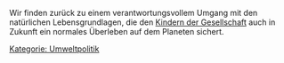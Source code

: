 Wir finden zurück zu einem verantwortungsvollem Umgang mit den natürlichen Lebensgrundlagen, die den [[Kinder der Gesellschaft|Kindern der Gesellschaft]] auch in Zukunft ein normales Überleben auf dem Planeten sichert.

[[Kategorie: Umweltpolitik]]